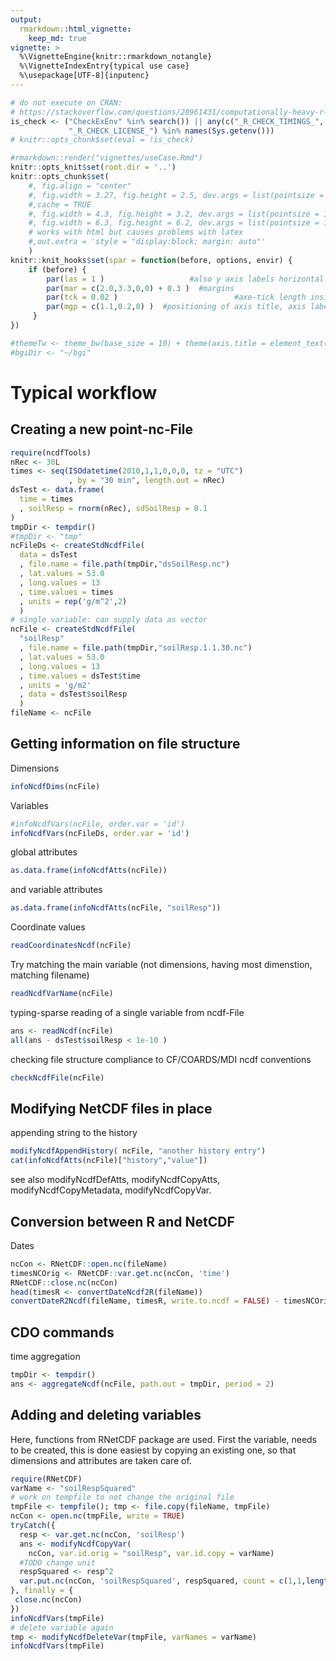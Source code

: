 ```yaml
---
output: 
  rmarkdown::html_vignette:
    keep_md: true
vignette: >
  %\VignetteEngine{knitr::rmarkdown_notangle}
  %\VignetteIndexEntry{typical use case}
  %\usepackage[UTF-8]{inputenc}
---
```


```r
# do not execute on CRAN: 
# https://stackoverflow.com/questions/28961431/computationally-heavy-r-vignettes
is_check <- ("CheckExEnv" %in% search()) || any(c("_R_CHECK_TIMINGS_",
             "_R_CHECK_LICENSE_") %in% names(Sys.getenv()))
# knitr::opts_chunk$set(eval = !is_check)
```

```r
#rmarkdown::render("vignettes/useCase.Rmd")
knitr::opts_knit$set(root.dir = '..')
knitr::opts_chunk$set(
    #, fig.align = "center"
    #, fig.width = 3.27, fig.height = 2.5, dev.args = list(pointsize = 10)
    #,cache = TRUE
    #, fig.width = 4.3, fig.height = 3.2, dev.args = list(pointsize = 10)
    #, fig.width = 6.3, fig.height = 6.2, dev.args = list(pointsize = 10)
    # works with html but causes problems with latex
    #,out.extra = 'style = "display:block; margin: auto"' 
    )
knitr::knit_hooks$set(spar = function(before, options, envir) {
    if (before) {
        par(las = 1 )                   #also y axis labels horizontal
        par(mar = c(2.0,3.3,0,0) + 0.3 )  #margins
        par(tck = 0.02 )                          #axe-tick length inside plots             
        par(mgp = c(1.1,0.2,0) )  #positioning of axis title, axis labels, axis
     }
})
```


```r
#themeTw <- theme_bw(base_size = 10) + theme(axis.title = element_text(size = 9))
#bgiDir <- "~/bgi"
```

# Typical workflow

## Creating a new point-nc-File
```r
require(ncdfTools)
nRec <- 30L
times <- seq(ISOdatetime(2010,1,1,0,0,0, tz = "UTC")
             , by = "30 min", length.out = nRec)
dsTest <- data.frame(
  time = times
  , soilResp = rnorm(nRec), sdSoilResp = 0.1
)
tmpDir <- tempdir()
#tmpDir <- "tmp"
ncFileDs <- createStdNcdfFile(
  data = dsTest
  , file.name = file.path(tmpDir,"dsSoilResp.nc")
  , lat.values = 53.0
  , long.values = 13
  , time.values = times
  , units = rep('g/m^2',2)
  )
# single variable: can supply data as vector
ncFile <- createStdNcdfFile(
  "soilResp"
  , file.name = file.path(tmpDir,"soilResp.1.1.30.nc")
  , lat.values = 53.0
  , long.values = 13
  , time.values = dsTest$time
  , units = 'g/m2'
  , data = dsTest$soilResp
  )
fileName <- ncFile
```

## Getting information on file structure

Dimensions
```r
infoNcdfDims(ncFile)
```

Variables
```r
#infoNcdfVars(ncFile, order.var = 'id')
infoNcdfVars(ncFileDs, order.var = 'id')
```

global attributes
```r
as.data.frame(infoNcdfAtts(ncFile))
```
and variable attributes
```r
as.data.frame(infoNcdfAtts(ncFile, "soilResp"))
```

Coordinate values
```r
readCoordinatesNcdf(ncFile)
```

Try matching the main variable (not dimensions, having most dimenstion, matching filename)
```r
readNcdfVarName(ncFile)
```

typing-sparse reading of a single variable from ncdf-File
```r
ans <- readNcdf(ncFile) 
all(ans - dsTest$soilResp < 1e-10 )
```


checking file structure compliance to CF/COARDS/MDI ncdf conventions
```r
checkNcdfFile(ncFile)
```

## Modifying NetCDF files in place
appending string to the history
```r
modifyNcdfAppendHistory( ncFile, "another history entry")
cat(infoNcdfAtts(ncFile)["history","value"])
```
see also modifyNcdfDefAtts, modifyNcdfCopyAtts, modifyNcdfCopyMetadata, modifyNcdfCopyVar.

## Conversion between R and NetCDF
Dates
```r
ncCon <- RNetCDF::open.nc(fileName)
timesNCOrig <- RNetCDF::var.get.nc(ncCon, 'time')
RNetCDF::close.nc(ncCon)
head(timesR <- convertDateNcdf2R(fileName))
convertDateR2Ncdf(fileName, timesR, write.to.ncdf = FALSE) - timesNCOrig
```

## CDO commands
time aggregation
```r
tmpDir <- tempdir()
ans <- aggregateNcdf(ncFile, path.out = tmpDir, period = 2)
```


## Adding and deleting variables

Here, functions from RNetCDF package are used.
First the variable, needs to be created, this is done easiest by copying an
existing one, so that dimensions and attributes are taken care of.
```r
require(RNetCDF)
varName <- "soilRespSquared"
# work on tempfile to not change the original file
tmpFile <- tempfile(); tmp <- file.copy(fileName, tmpFile)
ncCon <- open.nc(tmpFile, write = TRUE)
tryCatch({
  resp <- var.get.nc(ncCon, 'soilResp')
  ans <- modifyNcdfCopyVar(
    ncCon, var.id.orig = "soilResp", var.id.copy = varName)
  #TODO change unit
  respSquared <- resp^2
  var.put.nc(ncCon, 'soilRespSquared', respSquared, count = c(1,1,length(resp)))
}, finally = {
 close.nc(ncCon)
})
infoNcdfVars(tmpFile)
# delete variable again
tmp <- modifyNcdfDeleteVar(tmpFile, varNames = varName)
infoNcdfVars(tmpFile)
```

